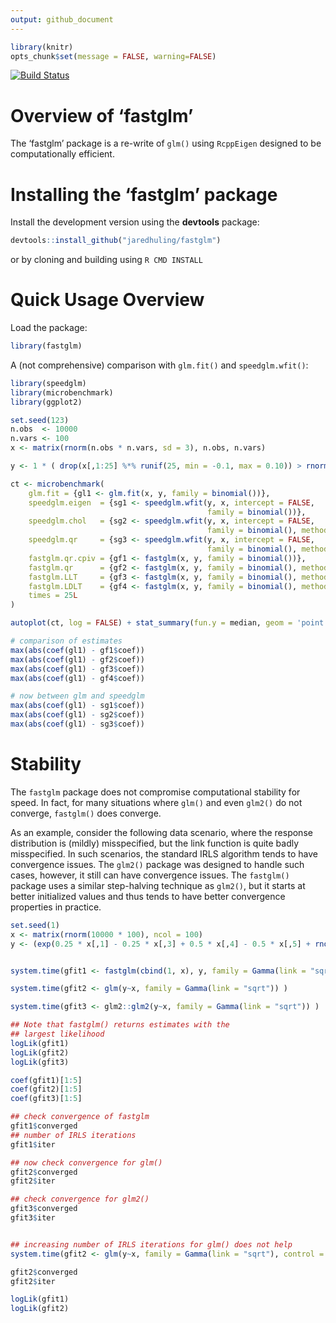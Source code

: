 ```yaml
---
output: github_document
---
```




```r
library(knitr)
opts_chunk$set(message = FALSE, warning=FALSE)
```

[![Build Status](https://travis-ci.org/jaredhuling/fastglm.svg?branch=master)](https://travis-ci.org/jaredhuling/fastglm)

# Overview of 'fastglm'

The 'fastglm' package is a re-write of `glm()` using `RcppEigen` designed to be computationally efficient.



# Installing the 'fastglm' package


Install the development version using the **devtools** package:
```r
devtools::install_github("jaredhuling/fastglm")
```

or by cloning and building using `R CMD INSTALL`

# Quick Usage Overview

Load the package:
```r
library(fastglm)
```

A (not comprehensive) comparison with `glm.fit()` and `speedglm.wfit()`:

```r
library(speedglm)
library(microbenchmark)
library(ggplot2)

set.seed(123)
n.obs  <- 10000
n.vars <- 100
x <- matrix(rnorm(n.obs * n.vars, sd = 3), n.obs, n.vars)

y <- 1 * ( drop(x[,1:25] %*% runif(25, min = -0.1, max = 0.10)) > rnorm(n.obs))

ct <- microbenchmark(
    glm.fit = {gl1 <- glm.fit(x, y, family = binomial())},
    speedglm.eigen  = {sg1 <- speedglm.wfit(y, x, intercept = FALSE,
                                            family = binomial())},
    speedglm.chol   = {sg2 <- speedglm.wfit(y, x, intercept = FALSE, 
                                            family = binomial(), method = "Chol")},
    speedglm.qr     = {sg3 <- speedglm.wfit(y, x, intercept = FALSE,
                                            family = binomial(), method = "qr")},
    fastglm.qr.cpiv = {gf1 <- fastglm(x, y, family = binomial())},
    fastglm.qr      = {gf2 <- fastglm(x, y, family = binomial(), method = 1)},
    fastglm.LLT     = {gf3 <- fastglm(x, y, family = binomial(), method = 2)},
    fastglm.LDLT    = {gf4 <- fastglm(x, y, family = binomial(), method = 3)},
    times = 25L
)

autoplot(ct, log = FALSE) + stat_summary(fun.y = median, geom = 'point', size = 2)

# comparison of estimates
max(abs(coef(gl1) - gf1$coef))
max(abs(coef(gl1) - gf2$coef))
max(abs(coef(gl1) - gf3$coef))
max(abs(coef(gl1) - gf4$coef))

# now between glm and speedglm
max(abs(coef(gl1) - sg1$coef))
max(abs(coef(gl1) - sg2$coef))
max(abs(coef(gl1) - sg3$coef))

```

# Stability 

The `fastglm` package does not compromise computational stability for speed. In fact, for many situations where `glm()` and even `glm2()` do not converge, `fastglm()` does converge.

As an example, consider the following data scenario, where the response distribution is (mildly) misspecified, but the link function is quite badly misspecified. In such scenarios, the standard IRLS algorithm tends to have convergence issues. The `glm2()` package was designed to handle such cases, however, it still can have convergence issues. The `fastglm()` package uses a similar step-halving technique as `glm2()`, but it starts at better initialized values and thus tends to have better convergence properties in practice. 

```r
set.seed(1)
x <- matrix(rnorm(10000 * 100), ncol = 100)
y <- (exp(0.25 * x[,1] - 0.25 * x[,3] + 0.5 * x[,4] - 0.5 * x[,5] + rnorm(10000)) ) + 0.1


system.time(gfit1 <- fastglm(cbind(1, x), y, family = Gamma(link = "sqrt")))

system.time(gfit2 <- glm(y~x, family = Gamma(link = "sqrt")) )

system.time(gfit3 <- glm2::glm2(y~x, family = Gamma(link = "sqrt")) )

## Note that fastglm() returns estimates with the
## largest likelihood
logLik(gfit1)
logLik(gfit2)
logLik(gfit3)

coef(gfit1)[1:5]
coef(gfit2)[1:5]
coef(gfit3)[1:5]

## check convergence of fastglm
gfit1$converged
## number of IRLS iterations
gfit1$iter

## now check convergence for glm()
gfit2$converged
gfit2$iter

## check convergence for glm2()
gfit3$converged
gfit3$iter


## increasing number of IRLS iterations for glm() does not help
system.time(gfit2 <- glm(y~x, family = Gamma(link = "sqrt"), control = list(maxit = 100)) )

gfit2$converged
gfit2$iter

logLik(gfit1)
logLik(gfit2)

```

